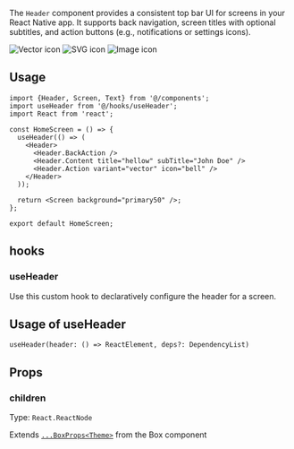 
The `Header` component provides a consistent top bar UI for screens in your React Native app. It supports back navigation, screen titles with optional subtitles, and action buttons (e.g., notifications or settings icons).

<Tabs>
  <TabItem value="vector" label="with back action" default>
    <img
      src="https://github.com/user-attachments/assets/62e7c287-0bb7-42ae-a382-31178305faf6"
      alt="Vector icon"
      style={{ maxWidth: "30%", height: "auto" }}
    />
  </TabItem>
  <TabItem value="svg" label="with subtitle">
    <img
      src="https://github.com/user-attachments/assets/7ac1a1f1-7a33-448b-a610-e355ee113543"
      alt="SVG icon"
      style={{ maxWidth: "30%", height: "auto" }}
    />
  </TabItem>
  <TabItem value="image" label="with right icon">
    <img
      src="https://github.com/user-attachments/assets/823189bd-246e-4746-ba37-9544ce57bb92"
      alt="Image icon"
      style={{ maxWidth: "30%", height: "auto" }}
    />
  </TabItem>
</Tabs>

## Usage
```tsx
import {Header, Screen, Text} from '@/components';
import useHeader from '@/hooks/useHeader';
import React from 'react';

const HomeScreen = () => {
  useHeader(() => (
    <Header>
      <Header.BackAction />
      <Header.Content title="hellow" subTitle="John Doe" />
      <Header.Action variant="vector" icon="bell" />
    </Header>
  ));

  return <Screen background="primary50" />;
};

export default HomeScreen;
```

## hooks

### useHeader

Use this custom hook to declaratively configure the header for a screen.

## Usage of useHeader

```tsx
useHeader(header: () => ReactElement, deps?: DependencyList)
```




## Props

### children

Type: `React.ReactNode`

 Extends [`...BoxProps<Theme>`](/docs/components/Box) from the Box component

